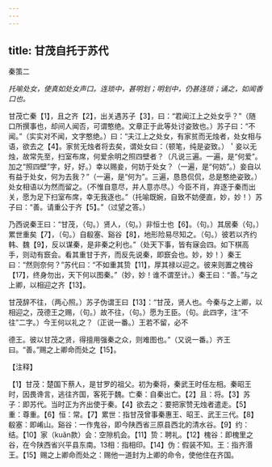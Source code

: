 ```yaml
---
---
---
```

title: 甘茂自托于苏代
---



秦策二

*托喻处女，使真如处女声口。连琐中，甚明划；明划中，仍甚连琐；诵之，如闻香口也。*

甘茂亡秦【1】，且之齐【2】，出关遇苏子【3】，曰：“君闻江上之处女乎？”（随口所撰事也，却间人闻否，可谓憨绝。文章正于此等处讨姿致也。）苏子曰：“不闻。”（实实对不闻，文字憨绝。）曰：“夫江上之处女，有家贫而无烛者，处女相与语，欲去之【4】。家贫无烛者将去矣，谓处女曰：（顿笔，纯是姿致。）＇妾以无烛，故常先至，扫室布席，何爱余明之照四壁者？（凡说三遍。一遍，是“何爱”。加之“照四壁”字，好，好。）幸以赐妾，何妨于处女？（一遍，是“何妨”。）妾自以有益于处女，何为去我？”（一遍，是“何为”。三遍，恳恳侃侃，总是憨绝姿致。）处女相语以为然而留之。（不惟自意尽，并人意亦尽。）今臣不肖，弃逐于秦而出关，愿为足下扫室布席，幸无我逐也。”（托喻既婉，自致不妨便直，妙，妙！）苏子曰：“善。请重公于齐【5】。”（过望之答。）

乃西说秦王曰：“甘茂，（句。）贤人，（句。）非恒士也【6】。（句。）其居秦（句。）累世重矣【7】，（句。）自殽塞、谿谷【8】，地形险易尽知之。（句。）彼若以齐约韩、魏【9】，反以谋秦，是非秦之利也。”（处天下事，皆有寐会四。如下棋高手，则动有窾会。看其重甘于齐，而反先说秦，即窾会也。妙，妙！）秦王曰：“然则奈何？”苏代曰：“不如重其贽【11】，厚其禄以迎之。彼来则置之槐谷【17】，终身勿出，天下何以图秦。”（妙，妙！谁不谓至计。）秦王曰：“善。”与之上卿，以相迎之齐【13】。

甘茂辞不往，（两心照。）苏子伪谓王曰【13】：“甘茂，贤人也。今秦与之上卿，以相迎之，茂德王之赐，（句。）故不往，（句。）愿为王臣。（句。此四字，注“不往”二字。）今王何以礼之？（正说一番。）王若不留，必不

德王。彼以甘茂之贤，得擅用强秦之众，则难图也。”（又说一番。）齐王曰。“善。”赐之上卿命而处之【15】。

【注释】

【1】甘茂：楚国下蔡人，是甘罗的祖父。初为秦将，秦武王时任左相。秦昭王时，因畏谗言，逃往齐国，客死于魏。亡秦：自秦出亡。【2】且：将。【3】苏子：即苏代。当时正为齐出使于秦。【4】欲去之：要把家赞无烛者遣走。【5】重：尊重。【6】恒：常。【7】累世：指甘茂曾事秦惠王、昭王、武王三代。【8】殽塞：即崤山。谿谷：一作鬼谷，即今陕西省三原县西北的清水谷。【9】约：结。【10】家（kuǎn款）会：空隙机会。【11】贽：聘礼。【12】槐谷：即槐里之谷，在今陕西省兴平县东南。13相：指相印。【14】伪：假装不知。王：指齐湣王。【15】赐之上卿命而处之：赐他一道封为上卿的命令，使他住在齐国。
